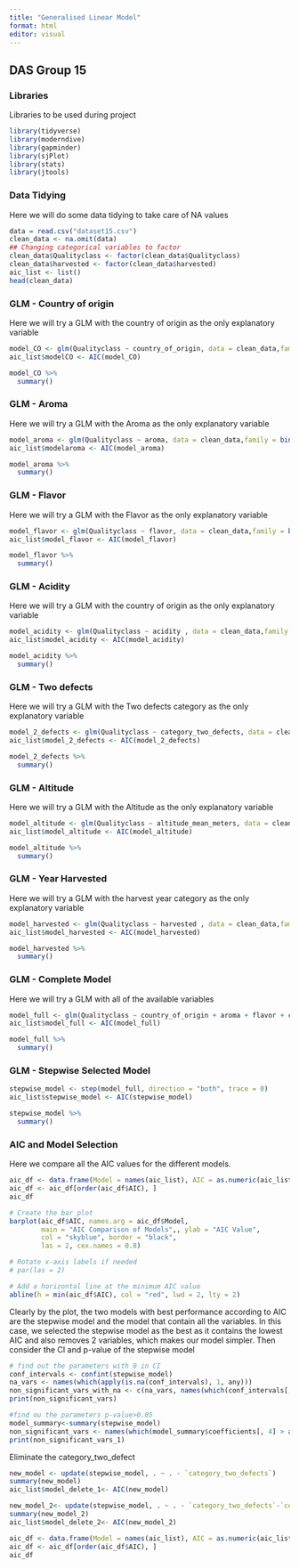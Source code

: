 ```yaml
---
title: "Generalised Linear Model"
format: html
editor: visual
---
```


## DAS Group 15

### Libraries

Libraries to be used during project

```r
library(tidyverse) 
library(moderndive) 
library(gapminder) 
library(sjPlot) 
library(stats) 
library(jtools)
```

### Data Tidying

Here we will do some data tidying to take care of NA values

```r
data = read.csv("dataset15.csv")
clean_data <- na.omit(data)
## Changing categorical variables to factor
clean_data$Qualityclass <- factor(clean_data$Qualityclass)
clean_data$harvested <- factor(clean_data$harvested)
aic_list <- list()
head(clean_data)
```

### GLM - Country of origin

Here we will try a GLM with the country of origin as the only explanatory variable

```r
model_CO <- glm(Qualityclass ~ country_of_origin, data = clean_data,family = binomial(link = "logit"))
aic_list$modelCO <- AIC(model_CO)
```

```r
model_CO %>%   
  summary() 
```

### GLM - Aroma

Here we will try a GLM with the Aroma as the only explanatory variable

```r
model_aroma <- glm(Qualityclass ~ aroma, data = clean_data,family = binomial(link = "logit"))
aic_list$modelaroma <- AIC(model_aroma)
```

```r
model_aroma %>%   
  summary() 
```

### GLM - Flavor

Here we will try a GLM with the Flavor as the only explanatory variable

```r
model_flavor <- glm(Qualityclass ~ flavor, data = clean_data,family = binomial(link = "logit"))
aic_list$model_flavor <- AIC(model_flavor)
```

```r
model_flavor %>%   
  summary() 
```

### GLM - Acidity

Here we will try a GLM with the country of origin as the only explanatory variable

```r
model_acidity <- glm(Qualityclass ~ acidity , data = clean_data,family = binomial(link = "logit"))
aic_list$model_acidity <- AIC(model_acidity)
```

```r
model_acidity %>%   
  summary() 
```

### GLM - Two defects

Here we will try a GLM with the Two defects category as the only explanatory variable

```r
model_2_defects <- glm(Qualityclass ~ category_two_defects, data = clean_data, family = binomial(link = "logit"))
aic_list$model_2_defects <- AIC(model_2_defects)
```

```r
model_2_defects %>%   
  summary() 
```

### GLM - Altitude

Here we will try a GLM with the Altitude as the only explanatory variable

```r

model_altitude <- glm(Qualityclass ~ altitude_mean_meters, data = clean_data,family = binomial(link = "logit"))
aic_list$model_altitude <- AIC(model_altitude)
```

```r
model_altitude %>%   
  summary() 
```

### GLM - Year Harvested 

Here we will try a GLM with the harvest year category as the only explanatory variable

```r

model_harvested <- glm(Qualityclass ~ harvested , data = clean_data,family = binomial(link = "logit"))
aic_list$model_harvested <- AIC(model_harvested)
```

```r
model_harvested %>%   
  summary() 
```

### GLM - Complete Model

Here we will try a GLM with all of the available variables

```r

model_full <- glm(Qualityclass ~ country_of_origin + aroma + flavor + category_two_defects + altitude_mean_meters + acidity + harvested , data = clean_data,family = binomial(link = "logit"))
aic_list$model_full <- AIC(model_full)
```

```r
model_full %>%   
  summary() 
```

### GLM - Stepwise Selected Model 

```r
stepwise_model <- step(model_full, direction = "both", trace = 0)
aic_list$stepwise_model <- AIC(stepwise_model)
```

```r
stepwise_model %>%
  summary()

```

### AIC and Model Selection

Here we compare all the AIC values for the different models.

```r
aic_df <- data.frame(Model = names(aic_list), AIC = as.numeric(aic_list))
aic_df <- aic_df[order(aic_df$AIC), ]
aic_df
```

```r
# Create the bar plot
barplot(aic_df$AIC, names.arg = aic_df$Model, 
        main = "AIC Comparison of Models",, ylab = "AIC Value",
        col = "skyblue", border = "black",
        las = 2, cex.names = 0.8)

# Rotate x-axis labels if needed
# par(las = 2) 

# Add a horizontal line at the minimum AIC value
abline(h = min(aic_df$AIC), col = "red", lwd = 2, lty = 2)

```

Clearly by the plot, the two models with best performance according to AIC are the stepwise model and the model that contain all the variables. In this case, we selected the stepwise model as the best as it contains the lowest AIC and also removes 2 variables, which makes our model simpler. Then consider the CI and p-value of the stepwise model

```r
# find out the parameters with 0 in CI
conf_intervals <- confint(stepwise_model)
na_vars <- names(which(apply(is.na(conf_intervals), 1, any)))
non_significant_vars_with_na <- c(na_vars, names(which(conf_intervals[, 1] <= 0 & conf_intervals[, 2] >= 0 & !is.na(conf_intervals[, 1]) & !is.na(conf_intervals[, 2]))))
print(non_significant_vars)

#find ou the parameters p-value>0.05
model_summary<-summary(stepwise_model)
non_significant_vars <- names(which(model_summary$coefficients[, 4] > alpha))
print(non_significant_vars_1)
```
Eliminate the category_two_defect

```r
new_model <- update(stepwise_model, . ~ . - `category_two_defects`)
summary(new_model)
aic_list$model_delete_1<- AIC(new_model)

```
```r
new_model_2<- update(stepwise_model, . ~ . - `category_two_defects`-`country_of_origin`)
summary(new_model_2)
aic_list$model_delete_2<- AIC(new_model_2)

```
```r
aic_df <- data.frame(Model = names(aic_list), AIC = as.numeric(aic_list))
aic_df <- aic_df[order(aic_df$AIC), ]
aic_df
```



